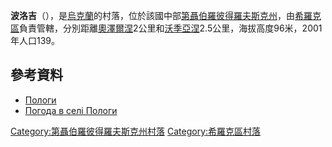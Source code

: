 {{coord|47|41|15|N|33|28|9|E|scale:30000_region:UA|display=title}}

'''波洛吉'''（{{lang-uk|Пологи}}），是[[烏克蘭|烏克蘭]]的村落，位於該國中部[[第聶伯羅彼得羅夫斯克州|第聶伯羅彼得羅夫斯克州]]，由[[希羅克區|希羅克區]]負責管轄，分別距離[[奧澤爾涅_(希羅克區)|奧澤爾涅]]2公里和[[沃季亞涅_(希羅克區)|沃季亞涅]]2.5公里，海拔高度96米，2001年人口139。

==參考資料==
* [http://gska2.rada.gov.ua/pls/z7502/A005?rdat1=06.12.2007&rf7571=6793 Пологи]{{dead link|date=2018年3月 |bot=InternetArchiveBot |fix-attempted=yes }}
* [http://weather.in.ua/ua/dnepropetrovskaja/21127 Погода в селі Пологи] {{Wayback|url=http://weather.in.ua/ua/dnepropetrovskaja/21127 |date=20160607122931 }}

{{DEFAULTSORT:Пологи}}
[[Category:第聶伯羅彼得羅夫斯克州村落|Category:第聶伯羅彼得羅夫斯克州村落]]
[[Category:希羅克區村落|Category:希羅克區村落]]


{{Dnipropetrovsk-geo-stub}}